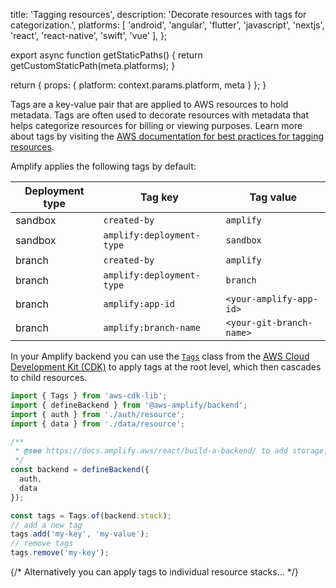 
  title: 'Tagging resources',
  description: 'Decorate resources with tags for categorization.',
  platforms: [
    'android',
    'angular',
    'flutter',
    'javascript',
    'nextjs',
    'react',
    'react-native',
    'swift',
    'vue'
  ],
};

export async function getStaticPaths() {
  return getCustomStaticPath(meta.platforms);
}

  return {
    props: {
      platform: context.params.platform,
      meta
    }
  };
}

Tags are a key-value pair that are applied to AWS resources to hold metadata. Tags are often used to decorate resources with metadata that helps categorize resources for billing or viewing purposes. Learn more about tags by visiting the [AWS documentation for best practices for tagging resources](https://docs.aws.amazon.com/whitepapers/latest/tagging-best-practices/what-are-tags.html).

Amplify applies the following tags by default:

| Deployment type | Tag key                   | Tag value                |
|-----------------|---------------------------|--------------------------|
| sandbox         | `created-by`              | `amplify`                |
| sandbox         | `amplify:deployment-type` | `sandbox`                |
| branch          | `created-by`              | `amplify`                |
| branch          | `amplify:deployment-type` | `branch`                 |
| branch          | `amplify:app-id`          | `<your-amplify-app-id>`  |
| branch          | `amplify:branch-name`     | `<your-git-branch-name>` |

In your Amplify backend you can use the [`Tags`](https://docs.aws.amazon.com/cdk/api/v2/docs/aws-cdk-lib.Tags.html) class from the [AWS Cloud Development Kit (CDK)](https://docs.aws.amazon.com/cdk/latest/guide/home.html) to apply tags at the root level, which then cascades to child resources.

```ts title="amplify/backend.ts"
import { Tags } from 'aws-cdk-lib';
import { defineBackend } from '@aws-amplify/backend';
import { auth } from './auth/resource';
import { data } from './data/resource';

/**
 * @see https://docs.amplify.aws/react/build-a-backend/ to add storage, functions, and more
 */
const backend = defineBackend({
  auth,
  data
});

const tags = Tags.of(backend.stack);
// add a new tag
tags.add('my-key', 'my-value');
// remove tags
tags.remove('my-key');
```

{/* Alternatively you can apply tags to individual resource stacks... */}
